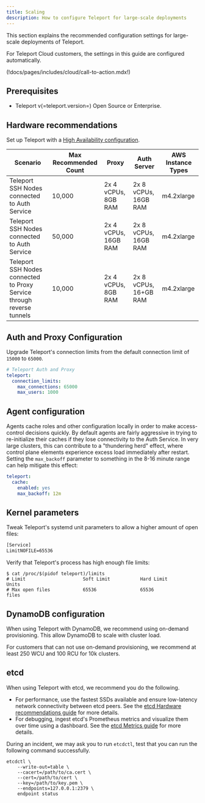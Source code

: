 ```yaml
---
title: Scaling
description: How to configure Teleport for large-scale deployments
---
```


This section explains the recommended configuration settings for large-scale
deployments of Teleport.

<ScopedBlock scope="cloud">

For Teleport Cloud customers, the settings in this guide are configured
automatically.

</ScopedBlock>

(!docs/pages/includes/cloud/call-to-action.mdx!)

## Prerequisites

- Teleport v(=teleport.version=) Open Source or Enterprise.

## Hardware recommendations

Set up Teleport with a [High Availability configuration](../../reference/backends.mdx).

| Scenario | Max Recommended Count | Proxy | Auth Server | AWS Instance Types |
| - | - | - | - | - |
| Teleport SSH Nodes connected to Auth Service | 10,000 | 2x  4 vCPUs, 8GB RAM | 2x 8 vCPUs, 16GB RAM | m4.2xlarge |
| Teleport SSH Nodes connected to Auth Service | 50,000 | 2x  4 vCPUs, 16GB RAM | 2x 8 vCPUs, 16GB RAM | m4.2xlarge |
| Teleport SSH Nodes connected to Proxy Service through reverse tunnels | 10,000 | 2x 4 vCPUs, 8GB RAM | 2x 8 vCPUs, 16+GB RAM | m4.2xlarge |

## Auth and Proxy Configuration

Upgrade Teleport's connection limits from the default connection limit of `15000`
to `65000`.

```yaml
# Teleport Auth and Proxy
teleport:
  connection_limits:
    max_connections: 65000
    max_users: 1000
```

## Agent configuration

Agents cache roles and other configuration locally in order to make access-control decisions quickly.
By default agents are fairly aggressive in trying to re-initialize their caches if they lose connectivity
to the Auth Service. In very large clusters, this can contribute to a "thundering herd" effect,
where control plane elements experience excess load immediately after restart. Setting the `max_backoff`
parameter to something in the 8-16 minute range can help mitigate this effect:

```yaml
teleport:
  cache:
    enabled: yes
    max_backoff: 12m
```

## Kernel parameters

Tweak Teleport's systemd unit parameters to allow a higher amount of open
files:

```txt
[Service]
LimitNOFILE=65536
```

Verify that Teleport's process has high enough file limits:

```code
$ cat /proc/$(pidof teleport)/limits
# Limit                     Soft Limit           Hard Limit           Units
# Max open files            65536                65536                files
```

## DynamoDB configuration

When using Teleport with DynamoDB, we recommend using on-demand provisioning.
This allow DynamoDB to scale with cluster load.

For customers that can not use on-demand provisioning, we recommend at least
250 WCU and 100 RCU for 10k clusters.

## etcd

When using Teleport with etcd, we recommend you do the following.

- For performance, use the fastest SSDs available and ensure low-latency network connectivity
  between etcd peers. See the [etcd Hardware
  recommendations guide](https://etcd.io/docs/v3.5/op-guide/hardware/) for more
  details.
- For debugging, ingest etcd's Prometheus metrics and visualize them over
  time using a dashboard. See the [etcd Metrics
  guide](https://etcd.io/docs/v3.5/metrics) for more
  details.

During an incident, we may ask you to run `etcdctl`, test that you can run the
following command successfully.

```code
etcdctl \
    --write-out=table \
    --cacert=/path/to/ca.cert \
    --cert=/path/to/cert \
    --key=/path/to/key.pem \
    --endpoints=127.0.0.1:2379 \
    endpoint status
```
